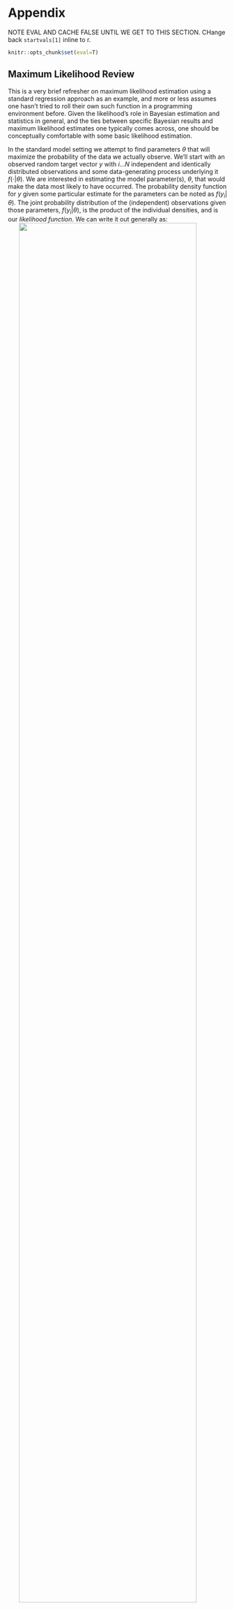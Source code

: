 # Appendix

NOTE EVAL AND CACHE FALSE UNTIL WE GET TO THIS SECTION. CHange back `startvals[1]` inline to r.

```r
knitr::opts_chunk$set(eval=T)
```

## Maximum Likelihood Review

This is a very brief refresher on <span class="emph">maximum likelihood estimation</span> using a standard regression approach as an example, and more or less assumes one hasn't tried to roll their own such function in a programming environment before.  Given the likelihood's role in Bayesian estimation and statistics in general, and the ties between specific Bayesian results and maximum likelihood estimates one typically comes across, one should be conceptually comfortable with some basic likelihood estimation.

In the standard model setting we attempt to find parameters $\theta$ that will maximize the probability of the data we actually observe.  We'll start with an observed random target vector $y$ with $i...N$ independent and identically distributed observations and some data-generating process underlying it $f(\cdot|\theta)$.  We are interested in estimating the model parameter(s), $\theta$, that would make the data most likely to have occurred.  The probability density function for $y$ given some particular estimate for the parameters can be noted as $f(y_i|\theta)$.  The joint probability distribution of the (independent) observations given those parameters, $f(y_i|\theta)$, is the product of the individual densities, and is our *likelihood function*.  We can write it out generally as:
<span class='marginnote'><span class="imgbigger"><img src="img/maxLikeNormalCompareLLforDifferentMeans.svg" style="display:block; margin: 0 auto; width:90%"></span>


$$\mathcal{L}(\theta) = \prod_{i=1}^N f(y_i|\theta)$$


Thus the *likelihood* for one set of parameter estimates given a fixed set of data y, is equal to the probability of the data given those (fixed) estimates.  Furthermore we can compare one set, $\mathcal{L}(\theta_A)$, to that of another, $\mathcal{L}(\theta_B)$, and whichever produces the greater likelihood would be the preferred set of estimates.  We can get a sense of this with the graph to the right, based on a single parameter, Poisson distributed variable. The data is drawn from  a variable with mean $\theta=5$.  We note the calculated likelihood increases as we estimate values for $\theta$ closer to $5$.

```r
set.seed(1234)
y = rpois(100000, lambda=5)
mus = seq(3, 8, l=100)
L = sapply(mus, function(mu) sum(dpois(y, lambda=mu, log=T)))
mus[L==max(L)]

# y = rnorm(100000, mean=50, 10)
# mus = seq(40,60, l=100)
# L = sapply(mus, function(mu) sum(dnorm(y, mean=mu, sd=10, log=T)))

# y = rbinom(100000, size=100, p=.5)
# mus = seq(.3, .7, l=100)
# L = sapply(mus, function(mu) sum(dbinom(y, size=100, p=mu, log=T)))
# mus[L==max(L)]


library(ggplot2)
ggplot(data.frame(mus, L)) + 
  geom_vline(aes(xintercept=5), alpha=.5, lty=2) +
  geom_hline(aes(yintercept=max(L)), alpha=.5, lty=2) +
  geom_path(aes(x=mus, y=L), color='#ff5503', lwd=2) + 
  labs(x=expression(theta), y='Likelihood') +
  lazerhawk::theme_trueMinimal() +
  theme(axis.ticks.y=element_blank(),
        axis.text.y=element_blank(),
        axis.text.x=element_text(color='gray10', size=14),
        axis.title.x=element_text(color='gray10', size=24),
        plot.background = element_rect(fill = "transparent",colour = NA))
ggsave('img/maxLikeNormalCompareLLforDifferentMeans.svg', bg='transparent')
```



For computational reasons we instead work with the sum of the natural log probabilities[^logs], and thus the *log likelihood*:


$$\ln\mathcal{L}(\theta) = \sum_{i=1}^N \ln[f(y_i|\theta)]$$



Concretely, we calculate a log likelihood for each observation and then sum them for the total likelihood for parameter(s) $\theta$. 

The likelihood function incorporates our assumption about the sampling distribution of the data given some estimate for the parameters.  It can take on many forms and be notably complex depending on the model in question, but once specified, we can use any number of optimization approaches to find the estimates of the parameter that make the data most likely. As an example, for a normally distributed variable of interest we can write the log likelihood as follows:

$$\ln\mathcal{L}(\theta) = \sum_{i=1}^N \ln[\frac{1}{\sqrt{2\pi\sigma^2}}\exp(-\frac{(y-\mu)^2}{2\sigma^2})]$$


### Example

In the following we will demonstrate the maximum likelihood approach to estimation for a simple setting incorporating a normal distribution where we estimate the mean and variance/sd for a set of values $y$[^notlazy].  First the data is created, and then we create the function that will compute the log likelihood.  Using the built in R distributions[^distributions] makes it fairly straightforward to create our own likelihood function and feed it into an optimization function to find the best parameters.  We will set things up to work with the <span class="pack">bbmle</span> package, which has some nice summary functionality and other features.  However, one should take a glance at <span class="func">optim</span> and the other underlying functions that do the work.

```r
# for replication
set.seed(1234)

# create the data
y = rnorm(1000, mean=5, sd=2)
startvals = c(0, 1)

# the log likelihood function
LL = function(mu=startvals[1], sigma=startvals[2]){
  ll = -sum(dnorm(y, mean=mu, sd=sigma, log=T))
  message(paste(mu, sigma, ll))
  ll
}
```

The <span class="func">LL</span> function takes starting points for the parameters as arguments, in this case we call them $\mu$ and $\sigma$, which will be set to `r startvals[1]` and `r startvals[2]` respectively.  Only the first line (ll = -sum...) is actually necessary, and we use <span class="func">dnorm</span> to get the density for each point[^reasy].  Since this optimizer is by default minimization, we reverse the sign of the sum so as to minimize the negative log likelihood, which is the same as maximizing the likelihood.  Note that the bit of other code just allows you to see the estimates as the optimization procedure searches for the best values.  I do not show that here but you'll see it in your console.

We are now ready to obtain maximum likelihood estimates for the parameters.  For the <span class="func">mle2</span> function we will need the function we've created, plus other inputs related to that function or the underlying optimizing function used (by default <span class="func">optim</span>).  In this case we will use an optimization procedure that will allow us to set a lower bound for $\sigma$.  This isn't strictly necessary, but otherwise you would get get warnings and possibly lack of convergence if negative estimates for $\sigma$ were allowed[^logsigma]

```r
library(bbmle)
# using optim, and L-BFGS-B so as to contrain sigma to be positive by setting
# the lower bound at zero
mlnorm =  mle2(LL, method="L-BFGS-B", lower=c(sigma=0)) 
mlnorm

# compare to an intercept only regression model
summary(lm(y~1))
```

We can see that the ML estimates are the same[^MLvOLS] as the intercept only model estimates, which given the sample size are close to the true values.

In terms of the parameters we estimate, in the typical case of two or more parameters we can think of a <span class="emph">likelihood surface</span> that represents the possible likelihood values given any particular set of estimates. Given some starting point, the optimization procedure then travels along the surface looking for a minimum/maximum point[^tangent]. For simpler settings such as this, we can  visualize the likelihood surface and its minimum point. The optimizer travels along this surface until it finds a minimum.  I also plot the the path of the optimizer from a top down view.  The large blue dot noted represents the minimum negative log likelihood. 

<span class='marginnote'><span class="imgbigger"><img src="img/mlnorm.svg" style="display:block; margin: 0 auto;"> <br> A bit of jitter was added to the points to better see what's going on.</span>

<span class="imgbigger"><img src="img/mlnormLikelihoodSurface.svg" style="display:block; margin: 0 auto;">

Please note that there are many other considerations in optimization completely ignored here, but for our purposes and the audience for which this is intended, we do not want to lose sight of the forest for the trees. We now move next to a slightly more complicated regression example.



```r
mu = seq(4, 6, length=50); sigma=seq(1.5, 3, length=50)
llsurf = matrix(NA, length(mu), length(sigma))

for (i in 1:length(mu)){
  for (j in 1:length(sigma)){
    llsurf[i,j] = -sum(dnorm(y, mean=mu[i], sd=sigma[j], log=T))
  }
}
rownames(llsurf) = mu
colnames(llsurf) = sigma
# llsurf
# # contour(llsurf)
# png('img/mlnormLikelihoodSurface.png', bg='transparent')
svg('img/mlnormLikelihoodSurface.svg', bg='transparent')
library(plot3D)
plotdat = read.csv('data//mleNormEstimates.csv'); colnames(plotdat) = c('mu','sigma', 'll')
pointdat = subset(plotdat, mu <=6 & mu >=4 & sigma<= 3 & sigma >=1.5)

# note that on col key, placement of legend (dist) will not match doc result so you'll have to play with it.
persp3D(x=mu, y=sigma, llsurf, zlim=c(2000, 2454),
        xlab='mu', ylab='sigma', zlab='neg ll', cex.lab=.75, cex.axis=.5, col.axis='gray50',  
        col=heat.colors(prod(dim(llsurf))), shade=.1, box=T, alpha=.75,
        contour=list(col=heat.colors(prod(dim(llsurf))), nlevels=20), addbox=F,
        phi=30, 
        ticktype='detailed', nticks=5, bty='u', tck=1, 
        colkey=list(col.box='white', cex.axis=.7, col.ticks=NA,  length=.75, width=.75)) -> res    ####### see this !
points(trans3d(pointdat[,1], pointdat[,2], pointdat[,3], pmat=res), pch=19, cex=.8, col=scales::alpha('gray',.5))
points(trans3d(coef(mlnorm)[1], coef(mlnorm)[2], mlnorm@min, pmat=res), pch=19, col=scales::alpha('navy',.85), cex=2)
dev.off()


### alternate via surface
# pdf('img/mlnormLikelihoodSurface2.pdf')
# M = mesh(mu, sigma)
# llsurf = matrix(NA, length(mu), length(sigma))  
# for (i in 1:length(mu)){
#   for (j in 1:length(sigma)){
#     llsurf[i,j] = -sum(dnorm(y, mean=mu[i], sd=sigma[j], log=T))
#   }
# }
# below = 100
# # par(mar=c(5, 4, 4, 2) + 0.1)
# surf3D(x=M$x, y=M$y, z=llsurf, colvar=llsurf, 
#        xlab='mu', ylab='sigma', zlab='neg ll', cex.lab=.75, cex.axis=.7, tck=1,
#        col=heat.colors(prod(dim(llsurf))), shade=.1, box=T, 
#        r=5, phi=10, 
#        ticktype='detailed', nticks=5, col.axis='gray25', alpha=.5,
#        colkey=list(col.box='white', cex.axis=.7, col.ticks=NA,  length=.75, width=.75), contour=T) 
# contour3D(mu, sigma, z=min(llsurf)-below, colvar=llsurf, col=heat.colors(prod(dim(llsurf))), add=T,
#           colkey=F, nlevels=20, dDepth=5, addbox=F) -> contourres
# points(trans3d(pointdat[,1], pointdat[,2], min(llsurf)-below, pmat=contourres), pch=19, cex=.8, col=scales::alpha('gray',.5))
# # lines(trans3d(pointdat[,1], pointdat[,2], min(llsurf)-100, pmat=contourres), pch=19, cex=.8, col=scales::alpha('gray',.5))
# points(trans3d(coef(mlnorm)[1], coef(mlnorm)[2], min(llsurf)-below, pmat=contourres), pch=19, col=scales::alpha('navy',.85), cex=2)
# points(trans3d(coef(mlnorm)[1], coef(mlnorm)[2], min(llsurf), pmat=contourres), pch=19, col=scales::alpha('navy',.85), cex=2)
# dev.off()
```

```r
plotdat = read.csv('data//mleNormEstimates.csv'); colnames(plotdat) = c('mu','sigma', 'll')
plotdat$nll = -plotdat$ll

# car::scatter3d(ll~mu + sigma, data=plotdat, fill=F, grid=F, residuals=F, point.col='#FF5500')

library(ggplot2); library(reshape2)
ggplot(aes(x=mu, y=sigma), data=plotdat) + 
  geom_point(aes(), size=4, alpha=.15, show.legend=F, position = position_jitter(w = 0.2, h = 0.2)) +
  scale_size_continuous(range=c(.1,5)) +
  geom_point(aes(), col='navy', data=data.frame(t(coef(mlnorm))), size=10, alpha=1) + 
  # geom_path(aes(), col='navy', alpha=.5) +
  labs(x=expression(mu), y=expression(sigma))+
  lazerhawk::theme_trueMinimal() +
  theme(axis.ticks.y=element_blank(),
        axis.text.y=element_blank(),
        axis.text.x=element_text(color='gray10', size=14),
        axis.title.x=element_text(color='gray10', size=24),
        axis.title.y=element_text(color='gray10', size=24),
        plot.background = element_rect(fill = "transparent",colour = NA))
ggsave('img/mlnorm.svg', bg='transparent')
```

## Linear Model

In the standard regression context, our expected value for the target comes from our linear predictor, i.e. the weighted combination of our explanatory variables, and we estimate the regression weights/coefficients and possibly other relevant parameters.  We can expand our previous example to the standard linear model without too much change.  In this case we estimate a mean for each observation, but otherwise assume the variance is constant across observations.  Again we first construct some data so that we know exactly what to expect, then write out the likelihood function with starting parameters.  As we need to estimate our intercept and  coefficient for the X predictor (collectively referred to as $\beta$), we can can think of our likelihood  explicitly as before:

$$\ln\mathcal{L}(\beta, \sigma^2) = \sum_{i=1}^N \ln[\frac{1}{\sqrt{2\pi\sigma^2}}\exp(-\frac{(y-X\beta)^2}{2\sigma^2})]$$


```r
# for replication
set.seed(1234)

# predictor
X = rnorm(1000)

# coefficients for intercept and predictor
theta = c(5,2) 

# add intercept to X and create y with some noise
y = cbind(1,X)%*%theta + rnorm(1000, sd=2.5)

regLL = function(sigma=1, Int=0, b1=0){
  coefs = c(Int, b1)
  mu = cbind(1,X)%*%coefs
  ll = -sum(dnorm(y, mean=mu, sd=sigma, log=T))
  
  message(paste(sigma, Int, b1, ll))
  ll
}

library(bbmle)
mlopt =  mle2(regLL, method="L-BFGS-B", lower=c(sigma=0)) 
summary(mlopt)
# plot(profile(mlopt), absVal=F)

modlm = lm(y~X)
summary(modlm)
-2*logLik(modlm)
```

<span class='marginnote'><span class="imgbigger"><img src="img/mlreg.svg" style="display:block; margin: 0 auto;"></span>

As before, our estimates and final log likelihood value are about where they should be, and reflect the lm output.  The visualization becomes more difficult, but we can examine slices similar to the previous plot. 

To move to generalized linear models, very little changes of the process outside of the distribution assumed and that we are typically modeling a function of the target variable (e.g. $\log(y)=X\beta; mu = e^{X\beta}$).

```r
plotdat = read.csv('data//mleEstimates.csv'); colnames(plotdat) = c('sigma', 'Intercept', 'beta_x', 'll')
# plotdat = read.csv('data//mleEstimates.csv'); colnames(plotdat) = c('sigma', 'Int', 'b1', 'll')
plotdat$nll = -plotdat$ll
# scatter3d(ll~sigma+b1, data=plotdat, fill=F, grid=F, fit='additive')


gdat= melt(plotdat, id=c('sigma', 'll', 'nll'))
ggplot(aes(x=sigma, y=value), data=gdat) + 
  geom_point(aes(size=nll), alpha=.15, show.legend=F, position = position_jitter(w = 0.2, h = 0.2)) +
  facet_wrap(~variable) +
#   geom_point(aes(y=b1, color=ll, size=-ll), alpha=.5) +
  scale_size_continuous(range=c(.5,5)) +
#   scale_color_continuous(limits=c(2310,5000)) +
#   geom_tile(aes(fill=ll)) +
#   scale_fill_gradient(low='red1', high='white', limits=c(2314, 2360), na.value='white') +
#   geom_point(aes(x=coef(mlopt)['Int'], y=coef(mlopt)['b1']), color='darkred', size=3) +
#   geom_point(aes(x=coef(mlopt)['sigma'], y=coef(mlopt)['b1']), color='darkred', size=3) +
#   geom_point(aes(x=coef(mlopt)['sigma'], y=coef(mlopt)['Int']), color='darkred', size=3) +
  labs(x=expression(sigma))+
  lazerhawk::theme_trueMinimal() +
  theme(axis.ticks.y=element_blank(),
        axis.text.y=element_blank(),
        axis.text.x=element_text(color='gray10', size=14),
        axis.title.x=element_text(color='gray10', size=24),
        plot.background = element_rect(fill = "transparent",colour = NA))
  
ggsave('img/mlreg.svg', bg='transparent')
```


## Binomial Likelihood Example

This regards the example seen in the early part of the document with the hands-on example.

```r
set.seed(1234)
x1 = rbinom(1000, size=10, p=.5)
x2 = rbinom(1000, size=10, p=.85)

binomLL = function(theta, x) {
  -sum(dbinom(x, size=10, p=theta, log=T))
}

optimize(binomLL, x=x1, lower=0, upper=1); mean(x1)
optimize(binomLL, x=x2, lower=0, upper=1); mean(x2)
```



## Modeling Languages

I will talk only briefly about a couple of the modeling language options available, as you will have to make your own choice among many.

### Bugs

BUGS [@bugsbook] (*B*ayesian inference *U*sing *G*ibbs *S*ampling) is perhaps the most widely known and used Bayesian modeling language, as it has been around for 25 years at this point.  It is implemented via [OpenBUGS](http://www.openbugs.net/) and freely available for download[^winbugs]. It even has a GUI interface if such a thing is desired.

### JAGS

[JAGS](http://mcmc-jags.sourceforge.net/) (*J*ust *A*nother *G*ibbs *S*ampler) is a more recent dialect of the BUGS language, and is also free to download.  It offers some technical and modeling advantages to OpenBUGs, but much of the code translates directly from one to the other.

### Stan

[Stan](http://mc-stan.org/) is a relative newcomer to Bayesian modeling languages, having only been out a couple years now.  It uses a different estimation procedure than the BUGS language and this makes it more flexible and perhaps better behaved for many types of models.  It actually compiles Stan code to C++, and so can be very fast as well.  I personally prefer it as I find it more clear in its expression, but your mileage may vary.


### R

R has many modeling packages devoted to Bayesian analysis such that there is a [Task View](http://cran.r-project.org/web/views/Bayesian.html) specific to the topic.  Most of them are even specific to the implementation of a certain type of analysis[^rbayes].  So not only can you do everything within R and take advantage of the power of those languages, you can then use Bayesian specific R packages on the results.  For standard and even some complex models I would suggest using the <span class="pack">rstanarm</span> or <span class="pack">brms</span> packages as a way to stick to the usual R modeling style, unless you have a notably complicated model, at wich point you can use <span class="pack">rstan</span>.


### General Statistical Packages

The general statistical languages such as SAS, SPSS, and Stata were generally very late to the Bayesian game, even for implementations of Bayesian versions of commonly used models.  SAS started a few years ago (roughly 2006) with experimental and extremely limited capability, and Stata only very recently (but there is [StataStan](http://mc-stan.org/interfaces/stata-stan)).  SPSS doesn't seem to have much capability in this area, much like a lot of other things.  Others still seem to be lacking as well.  In general, I wouldn't recommend these packages except as an interface to one of the Bayesian specific languages, assuming they have the capability.

### Other Programming Languages

Python has functionality via modules such as PyMC, and Stan has a Python implementation, PyStan.  Julia has some functionality similar in implementation to Matlab's, which one may also consider, and both have Stan ports as well.  And with any programming language that you might use for statistical analysis, you could certainly do a lot of it by hand if you have the time.

### Summary

In short, you have plenty of options.  I would suggest starting with a Bayesian programming language or using that language within your chosen statistical environment or package.  This gives you the most modeling flexibility, choice, and opportunity to learn.



## BUGS Example

The following provides a BUGS example of the primary model used in the document. The applicable code for the data set up is in the [Example: Linear Regression Model](#StanLMExample) section of the document. The model matrix X must be a matrix class object. Next we setup a bugs data list as we did with Stan, and create a text file that contains the model code.  Note that the data list comprises simple characters which are used to look for objects of those names that are in the environment. Also, I use <span class="func">cat</span> with <span class="func">sink</span> so that I don't have to go to a separate text editor to create the file.  

One of the big differences between BUGS and other languages is its use of the precision parameter $\frac{1}{\sigma^2}$, the inverse variance, usually denoted as $\tau$.  While there were some computational niceties to be had in doing so, even the authors admit this was not a good decision in retrospect. Prepare to have that issue come up from time to time when you inevitably forget.  Comments and assignments are the same as R, and distributions noted with $\sim$.

```r
# set seed for replicability
set.seed(8675309)

# create a Nxk matrix of covariates
N = 250
K = 4

covariates = replicate(K-1, rnorm(n=N))

# create the model matrix with intercept
X = data.frame(Intercept=1, covariates)

# create a normally distributed target variable that is a function of the covariates
mu = with(X, 5 + .2*X1 - 1.5*X2 + .9*X3)
sigma = 2
y <- rnorm(N, mu, sigma)

# for comparison
modlm = lm(y~., X[,-1])

# Convert X to matrix for use with R2OpenBUGS
X = as.matrix(X)
```


```r
##################
### BUGS setup ###
##################

bugsdat = list('y', 'X', 'N', 'K')

# This will create a file, lmbugs.txt that will subsequently be called 
sink('data/lmbugs.txt')
cat(
'model {
  for (n in 1:N){
    mu[n] <- beta[1]*X[n,1] + beta[2]*X[n,2] + beta[3]*X[n,3] + beta[4]*X[n,4]
    y[n] ~ dnorm(mu[n], inv.sigma.sq)
  }
  for (k in 1:K){
    beta[k] ~ dnorm(0, .001) # prior for reg coefs
  }
  # Half-cauchy as in Gelman 2006
  # Scale parameter is 5, so precision of z = 1/5^2 = 0.04
  sigma.y <- abs(z)/sqrt(chSq) # prior for sigma; cauchy = normal/sqrt(chi^2)
  z ~ dnorm(0, .04)I(0,)
  chSq ~ dgamma(0.5, 0.5) # chi^2 with 1 d.f.
  inv.sigma.sq <- pow(sigma.y, -2) # precision
  # sigma.y ~ dgamma(.001, .001) # prior for sigma; a typical approach used.
}'
)
sink()

# explicitly provided initial values not necessary, but one can specify them  
# as follows, and you may have problems with variance parameters if you don't. 
# Note also that sigma.y is unnecesary if using the half-cauchy approach as  
# it is defined based on other values.

# inits <- list(list(beta=rep(0,4), sigma.y=runif(1,0,10)),
#               list(beta=rep(0,4), sigma.y=runif(1,0,10)),
#               list(beta=rep(0,4), sigma.y=runif(1,0,10)))
# parameters <- c('beta', 'sigma.y')
```

Now we are ready to run the model.  You'll want to examine the help file for the <span class="func">bugs</span> function for more information.  In addition, depending on your setup you may need to set the working directory and other options. Note that `n.thin` argument is used differently than other packages. One specifies the n posterior draws (per chain) you to keep want as n.iter-n.burnin. The thinned samples aren't stored. Compare this to other packages where n.iter is the total before thinning and including burn-in, and n.keep is (n.iter-n.burnin)/n.thin. With the function used here, n.keep is the same, but as far as arguments your you'll want to think of n.iter as the number of posterior draws *after* thinning. So the following all produce 1000 posterior draws in <span class="pack">R2OpenBUGS</span>:

```r
tab = rbind(c("n.iter=3000,", "  n.thin=1,", "  n.burnin=2000"),
            c("n.iter=3000,", "  n.thin=10,", "  n.burnin=2000"),
            c("n.iter=3000,", "  n.thin=100,", "  n.burnin=2000"))
knitr::kable(tab, format='html')
```

In other packages, with those arguments you'd end up with 1000, 100, and 10 posterior draws.

```r
#####################
### Run the model ###
#####################

library(R2OpenBUGS)
lmbugs <- bugs(bugsdat, inits=NULL, parameters=c('beta', 'sigma.y'), 
               model.file='lmbugs.txt', n.chains=3, n.iter=3000, n.thin=10, 
               n.burnin=2000)
# save.image('data/lmbugsResults.RData')
```

Now we are ready for the results, which will be the same as what we saw with Stan.  In addition to the usual output, you get the <span class="emph">deviance information criterion</span> as a potential means for model comparison.

```r
load('data/lmbugsResults.RData')
print(lmbugs, digits=3)
round(lmbugs$summary[,c(1:3,5,7:9)], 3)
lmbugs$summary
```

The usual model diagnostics are available with conversion of the results to an object the \textcolor{blue}{coda} package can work with. Figures are not shown, but they are the typical traceplots and density plots.

```r
library(coda); library(R2OpenBUGS)
lmbugscoda = as.mcmc.list(lmbugs)
traceplot(lmbugscoda)
densityplot(lmbugscoda)
plot(lmbugscoda)
corrplot:::corrplot(cor(lmbugscoda[[2]])) # noticeably better than levelplot
# par(mar=c(5, 4, 4, 2) + 0.1) # reset margins
```


## JAGS Example

The following shows how to run the regression model presented earlier in the document via JAGS. Once you have the data set up as before, the data list is done in the same fashion as with BUGS. The code itself is mostly identical, save for the use of T instead of I for truncation.  JAGS, being a BUGS dialect, also uses the precision parameter in lieu of the variance.


```r
load('data/mainModelData.RData')
jagsdat = list('y'=y, 'X'=X, 'N'=N, 'K'=K)

sink('data/lmjags.txt')
cat(
'model {
  for (n in 1:N){
    mu[n] <- beta[1]*X[n,1] + beta[2]*X[n,2] + beta[3]*X[n,3] + beta[4]*X[n,4]
    y[n] ~ dnorm(mu[n], inv.sigma.sq)
  }
  
  for (k in 1:K){
    beta[k] ~ dnorm(0, .001)                               
  }
  
  # Half-cauchy as in Gelman 2006
  # Scale parameter is 5, so precision of z = 1/5^2 = 0.04
  sigma.y <- z/sqrt(chSq)       
  z ~ dnorm(0, .04)T(0,)
  chSq ~ dgamma(0.5, 0.5)                                  
  inv.sigma.sq <- pow(sigma.y, -2)                         
}'
)
sink()


# explicitly provided initial values not necessary, but can specify as follows
# inits <- function(){
#   list(beta=rep(0,4), sigma.y=runif(1,0,10))
# }
parameters <- c('beta', 'sigma.y')
```

With everything set, we can now run the model. With JAGS, we have what might be called an initialization stage that sets the model up and runs through the warm-up period, after which we can then flexibly sample from the posterior via the <span class="func">coda.samples</span> function.

```r
library(rjags); library(coda)
lmjagsmod = jags.model(file='data/lmjags.txt', data=jagsdat, # inits=inits
                        n.chains=3, n.adapt=2000)
# update(lmjagsmod, 10000) # alternative approach
lmjags = coda.samples(lmjagsmod, c('beta', 'sigma.y'), n.iter=10000, 
                      thin=10, n.chains=3)
```

Now we have a model identical to the others, and can summarize the posterior distribution in similar fashion.

```r
load('data/jagsModel.RData')
summary(lmjags)
coda::effectiveSize(lmjags)
```


```r
# visualize
library(coda); library(scales); library(ggthemes)

traceplot(lmjags, col=alpha(gg_color_hue(3), .5))

densityplot(lmjags, col=alpha(gg_color_hue(3), .5))

plot(lmjags, col=alpha(gg_color_hue(3), .25))

corrplot:::corrplot(cor(lmjags[[2]]))  # noticeably better than levelplot
par(mar=c(5, 4, 4, 2) + 0.1) # reset margins
```





## Metropolis Hastings Example

Next depicted is a random walk Metropolis-Hastings algorithm using the the data and model from prior sections of the document.  I had several texts open while cobbling together this code such as @gelman_bda, and some oriented towards the social sciences by @jeff_gill_bayesian_2008, @simon_jackman_bayesian_2009, and @scott_lynch_2007 etc.  Some parts of the code reflect information and code examples found therein, and follows Lynch's code a bit more.

The primary functions that we need to specify regard the posterior distribution[^MHexample], an update step for beta coefficients, and an update step for the variance estimate.

<br>

```r
### posterior function
post = function(x, y, b, s2){
  # Args: X is the model matrix; y the target vector; b and s2 the parameters
  # to be esitmated

  beta = b           
  sigma = sqrt(s2)
  sigma2 = s2
  mu = X %*% beta
  
  # priors are b0 ~ N(0, sd=10), sigma2 ~ invGamma(.001, .001)
  priorbvarinv = diag(1/100, 4) 
  prioralpha = priorbeta = .001
  
  if(is.nan(sigma) | sigma<=0){     # scale parameter must be positive
    return(-Inf)
  }
  # Note that you will not find the exact same presentation across texts and 
  # other media for the log posterior in this conjugate setting.  In the end
  # they are conceputally still (log) prior + (log) likelihood (See commented 'else')
  else {                            
    -.5*nrow(X)*log(sigma2) - (.5*(1/sigma2) * (crossprod(y-mu))) +
      -.5*ncol(X)*log(sigma2) - (.5*(1/sigma2) * (t(beta)%*%priorbvarinv%*%beta)) + 
      -(prioralpha+1)*log(sigma2) + log(sigma2) - priorbeta/sigma2 
  }
  # else {
  #   ll = mvtnorm::dmvnorm(y, mean=mu, sigma=diag(sigma2, length(y)), log=T)
  #   priorb = mvtnorm::dmvnorm(b, mean=rep(0, length(b)), sigma=diag(100, length(b)), log=T)
  #   priors2 = dgamma(1/sigma2, prioralpha, priorbeta, log=T)
  #   logposterior = ll + priorb + priors2
  #   logposterior
  # }
}

### update step for regression coefficients

updatereg = function(i, x, y, b, s2){
  # Args are the same as above but with additional i iterator argument.
  b[i,] = MASS::mvrnorm(1, mu=b[i-1,], Sigma=bvarscale)  # proposal/jumping distribution
  
  # Compare to past- does it increase the posterior probability?
  postdiff = post(x=x, y=y, b=b[i,],   s2=s2[i-1]) - 
             post(x=x, y=y, b=b[i-1,], s2=s2[i-1]) 
  
  # Acceptance phase
  unidraw = runif(1)
  accept = unidraw < min(exp(postdiff), 1)  # accept if so
  if(accept) b[i,]
  else b[i-1,]
}

# update step for sigma2

updates2 = function(i, x, y, b, s2){
  s2candidate =  rnorm(1, s2[i-1], sd=sigmascale)
  if(s2candidate < 0) {
    accept = FALSE
  } 
  else {
    s2diff = post(x=x, y=y, b=b[i,], s2=s2candidate) - 
             post(x=x, y=y, b=b[i,], s2=s2[i-1])
    unidraw = runif(1)
    accept = unidraw < min(exp(s2diff), 1)
  }
  
  ifelse(accept, s2candidate, s2[i-1])
}
```


Now we can set things up for the MCMC chain[^MHmcmc].  Aside from the typical MCMC setup and initializing the parameter matrices to hold the draws from the posterior, we also require scale parameters to use for the jumping/proposal distribution.

```r
### Setup, starting values etc. ###
nsim = 12000
burnin = 2000
thin = 10

b = matrix(0, nsim, ncol(X))         # initialize beta update matrix
s2 = rep(1, nsim)                    # initialize sigma vector


# For the following this c term comes from BDA3 12.2 and will produce an
# acceptance rate of .44 in 1 dimension and declining from there to about 
# .23 in high dimensions. For the sigmascale, the magic number comes from 
# starting with a value of one and fiddling from there to get around .44.
c = 2.4/sqrt(ncol(b))
bvar = vcov(lm(y~., data.frame(X[,-1]))) 
bvarscale = bvar * c^2               
sigmascale = .9
```

We can now run and summarize the model with tools from the <span class="pack">coda</span> package.

```r
### Run ###
for(i in 2:nsim){
  b[i,] = updatereg(i=i, y=y, x=X, b=b, s2=s2)
  s2[i] = updates2(i=i, y=y, x=X, b=b, s2=s2)
}

# calculate acceptance rates; 
baccrate = mean(diff(b[(burnin+1):nsim,]) != 0)
s2accrate = mean(diff(s2[(burnin+1):nsim]) != 0)            
baccrate
s2accrate

# get final chain
library(coda)
bfinal = as.mcmc(b[seq(burnin+1, nsim, by=thin),])
s2final = as.mcmc(s2[seq(burnin+1, nsim, by=thin)])

# get summaries; compare to lm and stan
summary(bfinal); summary(s2final)
round(c(coef(modlm), summary(modlm)$sigma^2), 3)
```

Here is the previous Stan fit for comparison.

```r
print(fit, digits=3, prob=c(.025,.5,.975))
```



## Hamiltonian Monte Carlo Example


The following demonstrates Hamiltonian Monte Carlo, the technique that Stan uses, and which is a different estimation approach than Gibbs sampler in BUGS/JAGS.  It still assumes the data we used in this document, and is largely based on the code in the appendix of @gelman_bda.

First we start with the functions.

```r
### Log posterior
log_p_th = function(X, y, th){
  # Args: X is the model matrix; y the target vector; th is the current 
  # parameter estimates.
  beta = th[-length(th)]            # reg coefs to be estimated
  sigma = th[length(th)]            # sigma to be estimated
  sigma2 = sigma^2
  mu = X %*% beta
  
  # priors are b0 ~ N(0, sd=10), sigma2 ~ invGamma(.001, .001)
  priorbvarinv = diag(1/100, 4) 
  prioralpha = priorbeta = .001
  
  if(is.nan(sigma) | sigma<=0){     # scale parameter must be positive, so post
    return(-Inf)                    # density is zero if it jumps below zero
  }
  # log posterior in this conjugate setting. Conceputally it's 
  # (log) prior + (log) likelihood.
  else {                            
    -.5*nrow(X)*log(sigma2) - (.5*(1/sigma2) * (crossprod(y-mu))) +
      -.5*ncol(X)*log(sigma2) - (.5*(1/sigma2) * (t(beta)%*%priorbvarinv%*%beta)) + 
      -(prioralpha+1)*log(sigma2) + log(sigma2) - priorbeta/sigma2 
  }  
}


### numerical gradient as given in BDA3 p. 602; same args as posterior
gradient_th_numerical = function(X, y, th){
  d = length(th)
  e = .0001
  diffs = numeric(5)
  for(k in 1:d){
    th_hi = th
    th_lo = th
    th_hi[k] = th[k] + e
    th_lo[k] = th[k] - e
    diffs[k] = (log_p_th(X, y, th_hi) - log_p_th(X, y, th_lo)) / (2*e)
  }
  return(diffs)
}


### single HMC iteration
hmc_iteration = function(X, y, th, epsilon, L, M){
  # Args: epsilon is the stepsize; L is the number of leapfrog steps; epsilon
  # and L are drawn randomly at each iteration to explore other areas of the
  # posterior (starting with epsilon0 and L0); M is a diagonal mass matrix 
  # (expressed as a vector), a bit of a magic number in this setting. It regards
  # the mass of a particle whose position is represented by theta, and momentum 
  # by phi. See the sampling section of chapter 1 in the Stan manual for more
  # detail.

  M_inv = 1/M
  d = length(th)
  phi = rnorm(d, 0, sqrt(M))
  th_old = th
  log_p_old = log_p_th(X, y, th) - .5*sum(M_inv*phi^2)
  phi = phi + .5*epsilon*gradient_th_numerical(X, y, th)
  
  for (l in 1:L){
    th = th + epsilon*M_inv*phi
    phi = phi + ifelse(l==L, .5, 1) * epsilon*gradient_th_numerical(X, y, th)
  }
  
  # here we get into standard MCMC stuff, jump or not based on a draw from a
  # proposal distribution
  phi = -phi
  log_p_star = log_p_th(X, y, th) - .5*sum(M_inv*phi^2)    
  r = exp(log_p_star - log_p_old)
  if (is.nan(r)) r = 0
  p_jump = min(r, 1)
  th_new = if(runif(1) < p_jump) th else th_old
  return(list(th=th_new, p_jump=p_jump))  # returns estimates and acceptance rate
}


### main HMC function
hmc_run = function(starts, iter, warmup, epsilon_0, L_0, M, X, y){
  # Args: starts are starting values; iter is total number of simulations for 
  # each chain (note chain is based on the dimension of starts); warmup
  # determines which of the initial iterations will be ignored for inference
  # purposes; edepsilon0 is the baseline stepsize; L0 is the baseline number 
  # of leapfrog steps; M is the mass vector
  chains = nrow(starts)
  d = ncol(starts)
  sims = array(NA, c(iter, chains, d), 
               dimnames=list(NULL, NULL, colnames(starts)))
  p_jump = matrix(NA, iter, chains)
  
  for(j in 1:chains){
    th = starts[j,]
    for(t in 1:iter){
      epsilon = runif(1, 0, 2*epsilon_0)
      L = ceiling(2*L_0*runif(1))
      temp = hmc_iteration(X, y, th, epsilon, L, M)
      p_jump[t,j] = temp$p_jump
      sims[t,j,] = temp$th
      th = temp$th
    }
  }
  
  rstan::monitor(sims, warmup, digits_summary=3)
  acc = round(colMeans(p_jump[(warmup+1):iter,]), 3)  # acceptance rate
  message('Avg acceptance probability for each chain: ', 
          paste0(acc[1],', ',acc[2]), '\n') 
  return(list(sims=sims, p_jump=p_jump))
}
```


With the primary functions in place, we set the starting values and choose other settings for for the HMC process. The coefficient starting values are based on random draws from a uniform distribution, while $\sigma$ is set to a value of one in each case.  As in the other examples we'll have 12000 total draws with warm-up set to 2000.  I don't have any thinning option but that could be added or simply done as part of the <span class="pack">coda</span> package preparation.

```r
### Starting values and mcmc settings
parnames = c(paste0('beta[',1:4,']'), 'sigma')
d = length(parnames)
chains = 2

load('data/mainModelData.RData')
thetastart = t(replicate(chains, c(runif(d-1, -1, 1), 1)))
colnames(thetastart) = parnames
nsim = 12000
wu = 2000

# fiddle with these to get a desirable acceptance rate of around .80. The
# following work well with the document data.
stepsize = .08
nLeap = 10
vars = rep(1, 5)
mass_vector = 1/vars
```


We are now ready to run the model.  On my machine and with the above settings, it took about two minutes. Once complete we can use the <span class="pack">coda</span> package if desired as we have done before.

```r
### Run the model
M1 = hmc_run(starts=thetastart, iter=nsim, warmup=wu, epsilon_0=stepsize, 
             L_0=nLeap, M=mass_vector, X=X, y=y)
# str(M1, 1)

# use coda if desired
library(coda)

theta = as.mcmc.list(list(as.mcmc(M1$sims[(wu+1):nsim,1,]), 
                          as.mcmc(M1$sims[(wu+1):nsim,2,])))
# summary(theta)
finalest =  summary(theta)$statistics[,'Mean']
b = finalest[1:4]
sig = finalest[5]
log_p_th(X, y, finalest)
```

Our estimates look pretty good, and inspection of the diagnostics would show good mixing and convergence as well. At this point we can compare it to the Stan output.  For the following, I modified the previous Stan code to use the same inverse gamma prior and tweaked the control options for a little bit more similarity, but that's not necessary.


```r
# Note: you ran and saved image to get around all the output being spit out.
### Stan
stanmodelcodeIG = "
data {                      // Data block
  int<lower=1> N;           // Sample size
  int<lower=1> K;           // Dimension of model matrix
  matrix [N, K] X;          // Model Matrix
  vector[N] y;              // Target variable
}

/* 
transformed data {          // Transformed data block. Not used presently.
} 
*/

parameters {                // Parameters block; declarations only
  vector[K] beta;           // Coefficient vector
  real<lower=0> sigma;      // Error scale
}

model {                     // Model block
  vector[N] mu;

  mu <- X * beta;           // Creation of linear predictor
  
  
  // priors
  beta ~ normal(0, 10);
  sigma ~ inv_gamma(.001, .001); // changed to gamma a la code above
  
  // likelihood
  y ~ normal(mu, sigma);
}

/*
generated quantities {      // Generated quantities block. Not used presently.
}
*/
"

dat = list(N=N, K=ncol(X), y=y, X=X)

# # standard stan
# fit = stan(model_code = stanmodelcodeIG, data = dat, iter = nsim, 
#            warmup=wu, thin=1, chains = chains, verbose = F)

# perhaps closer to above settings?
# fitIG = stan(model_code = stanmodelcodeIG, data = dat, iter = nsim, 
#            warmup=wu, thin=1, chains = chains, verbose = FALSE,
#            control=list(adap_engaged=F, stepsize=stepsize, adap_t0=nLeap, refresh=0))
load('data/IGModelData.RData')
print(fitIG, digits_summary=3, probs=c(.025,.5,.975))
# finalest; log_p_th(X, y, finalest)
```







[^logs]: Math refresher on logs: <span style="font-family='Consolas'">log(A*B) = log(A)+log(B)</span>. So summing the log probabilities will result in the same values for $\theta$, but won't result in extremely small values that will break our computer.

[^notlazy]: Of course we could just use the sample estimates, but this is for demonstration.

[^distributions]: Type <span style="font-family='Consolas'">?Distributions</span> at the console for some of the basic R distributions available.

[^reasy]: Much more straightforward than writing the likelihood function as above.

[^logsigma]: An alternative approach would be to work with the log of $\sigma$ which can take on negative values, and then convert it back to the original scale.

[^MLvOLS]: Actually there is a difference between the sigma estimates in that OLS estimates are based on a variance estimate divided by $N-1$ while the MLE estimate has a divisor of $N$.

[^tangent]: Which is equivalent to finding the point where the slope of the tangent line to some function, i.e. the derivative, to the surface is zero. The derivative, or gradient in the case of multiple parameters, of the likelihood function with respect to the parameters is known as the <span class="emph">score function</span>.

[^winbugs]: You might come across a previous incarnation, WinBugs, but it is no longer being developed.

[^rbayes]: Many of these packages, if not all of them will be less flexible in model specification compared to implementing the aforementioned languages directly, or using the R interface to those languages.   What's more, R has interfaces to the previous language engines via the packages <span class="pack"></span>R2OpenBUGS</span> and <span class="pack"></span>BRugs</span>, <span class="pack"></span>rjags</span>, and <span class="pack">rstan</span>, <span class="pack">rstan_arm
brms</span>, and <span class=""></span>.

[^MHexample]: Assuming normal for $\beta$ coefficients, inverse gamma on $\sigma^2$.

[^MHmcmc]: This code regards only one chain, though a simple loop or any number of other approaches would easily extend it to two or more.